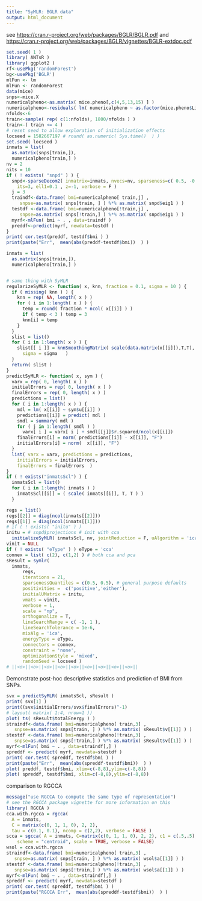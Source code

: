 ```yaml
---
title: "SyMLR: BGLR data"
output: html_document
---
```


see [https://cran.r-project.org/web/packages/BGLR/BGLR.pdf](https://cran.r-project.org/web/packages/BGLR/BGLR.pdf) and [https://cran.r-project.org/web/packages/BGLR/vignettes/BGLR-extdoc.pdf](https://cran.r-project.org/web/packages/BGLR/vignettes/BGLR-extdoc.pdf)


```r
set.seed( 1 )
library( ANTsR )
library( ggplot2 )
rf<-usePkg('randomForest')
bg<-usePkg('BGLR')
mlFun <- lm
mlFun <- randomForest
data(mice)
snps<-mice.X
numericalpheno<-as.matrix( mice.pheno[,c(4,5,13,15) ] )
numericalpheno<-residuals( lm( numericalpheno ~ as.factor(mice.pheno$Litter) ) )
nfolds<-6
train<-sample( rep( c(1:nfolds), 1800/nfolds ) )
train<-( train <= 4 )
# reset seed to allow exploration of initialization effects
locseed = 1582667197 # round( as.numeric( Sys.time()  ) )
set.seed( locseed )
inmats = list(
  as.matrix(snps[train,]),
  numericalpheno[train,] )
nv = 2
nits = 10
if ( ! exists( "snpd" ) ) {
  snpd<-sparseDecom2( inmatrix=inmats, nvecs=nv, sparseness=c( 0.5, -0.5 ),
    its=3, ell1=0.1 , z=-1, verbose = F )
  j = 3
  traindf<-data.frame( bmi=numericalpheno[ train,j] ,
     snpse=as.matrix( snps[train, ] ) %*% as.matrix( snpd$eig1 ) )
  testdf <-data.frame( bmi=numericalpheno[!train,j] ,
     snpse=as.matrix( snps[!train,] ) %*% as.matrix( snpd$eig1 ) )
  myrf<-mlFun( bmi ~ . , data=traindf )
  preddf<-predict(myrf, newdata=testdf )
}
print( cor.test(preddf, testdf$bmi ) )
print(paste("Err",  mean(abs(preddf-testdf$bmi))  ) )

inmats = list(
  as.matrix(snps[train,]),
  numericalpheno[train,] )


# same thing with SyMLR
regularizeSyMLR <- function( x, knn, fraction = 0.1, sigma = 10 ) {
  if ( missing( knn ) ) {
    knn = rep( NA, length( x ) )
    for ( i in 1:length( x ) ) {
      temp = round( fraction * ncol( x[[i]] ) )
      if ( temp < 3 ) temp = 3
      knn[i] = temp
    }
  }
  slist = list()
  for ( i in 1:length( x ) ) {
    slist[[ i ]] = knnSmoothingMatrix( scale(data.matrix(x[[i]]),T,T), k = knn[i],
      sigma = sigma   )
  }
  return( slist )
}
predictSyMLR <- function( x, sym ) {
  varx = rep( 0, length( x ) )
  initialErrors = rep( 0, length( x ) )
  finalErrors = rep( 0, length( x ) )
  predictions = list()
  for ( i in 1:length( x ) ) {
    mdl = lm( x[[i]] ~ sym$u[[i]] )
    predictions[[i]] = predict( mdl )
    smdl = summary( mdl )
    for ( j in 1:length( smdl ) )
      varx[ i ] = varx[ i ] + smdl[[j]]$r.squared/ncol(x[[i]])
    finalErrors[i] = norm( predictions[[i]] - x[[i]], "F")
    initialErrors[i] = norm(  x[[i]], "F")
  }
  list( varx = varx, predictions = predictions,
    initialErrors = initialErrors,
    finalErrors = finalErrors  )
}
if ( ! exists("inmatsScl") ) {
  inmatsScl = list()
  for ( i in 1:length( inmats ) )
    inmatsScl[[i]] = ( scale( inmats[[i]], T, T ) )
  }

regs = list()
regs[[2]] = diag(ncol(inmats[[2]]))
regs[[1]] = diag(ncol(inmats[[1]]))
# if ( ! exists( "initu" ) )
initu = # snpd$projections # init with cca
  initializeSyMLR( inmatsScl, nv, jointReduction = F, uAlgorithm = 'ica' )
vinit = NULL
if ( ! exists( "eType" ) ) eType = 'cca'
connex = list( c(2), c(1,2) ) # both cca and pca
sResult = symlr(
  inmats,
      regs,
      iterations = 21,
      sparsenessQuantiles = c(0.5, 0.5), # general purpose defaults
      positivities =  c('positive','either'),
      initialUMatrix = initu,
      vmats = vinit,
      verbose = 1,
      scale = "np",
      orthogonalize = T,
      lineSearchRange = c( -1, 1 ),
      lineSearchTolerance = 1e-6,
      mixAlg = 'ica',
      energyType = eType,
      connectors = connex,
      constraint = 'none',
      optimizationStyle = 'mixed',
      randomSeed = locseed )
# ||<o>||<o>||<o>||<o>||<o>||<o>||<o>||<o>||<o>||
```

Demonstrate post-hoc descriptive statistics and prediction of BMI
from SNPs.

```r
svx = predictSyMLR( inmatsScl, sResult )
print( svx[1] )
print((svx$initialErrors/svx$finalErrors)^-1)
# layout( matrix( 1:4, nrow=1 ))
plot( ts( sResult$totalEnergy ) )
straindf<-data.frame( bmi=numericalpheno[ train,3] ,
   snpse=as.matrix( snps[train, ] ) %*% as.matrix( sResult$v[[1]] ) )
stestdf <-data.frame( bmi=numericalpheno[!train,3] ,
   snpse=as.matrix( snps[!train,] ) %*% as.matrix( sResult$v[[1]] ) )
myrf<-mlFun( bmi ~ . , data=straindf[,] )
spreddf <- predict( myrf, newdata=stestdf )
print( cor.test( spreddf, testdf$bmi ) )
print(paste("Err",  mean(abs(spreddf-testdf$bmi))  ) )
plot( preddf, testdf$bmi, xlim=c(-8,8),ylim=c(-8,8))
plot( spreddf, testdf$bmi, xlim=c(-8,8),ylim=c(-8,8))
```

comparison to RGCCA

```r
message("use RGCCA to compute the same type of representation")
# see the RGCCA package vignette for more information on this
library( RGCCA )
cca.with.rgcca = rgcca(
  A = inmats,
  C = matrix(c(0, 1, 1, 0), 2, 2),
  tau = c(0.1, 0.1), ncomp = c(2,2), verbose = FALSE )
scca = sgcca( A = inmats, C=matrix(c(0, 1, 1, 0), 2, 2), c1 = c(.5,.5), ncomp = c(2, 2),
    scheme = "centroid", scale = TRUE, verbose = FALSE)
wsol = cca.with.rgcca
straindf<-data.frame( bmi=numericalpheno[ train,3] ,
   snpse=as.matrix( snps[train, ] ) %*% as.matrix( wsol$a[[1]] ) )
stestdf <-data.frame( bmi=numericalpheno[!train,3] ,
   snpse=as.matrix( snps[!train,] ) %*% as.matrix( wsol$a[[1]] ) )
myrf<-mlFun( bmi ~ . , data=straindf[,] )
spreddf <- predict( myrf, newdata=stestdf )
print( cor.test( spreddf, testdf$bmi ) )
print(paste("RGCCA Err",  mean(abs(spreddf-testdf$bmi))  ) )
```

